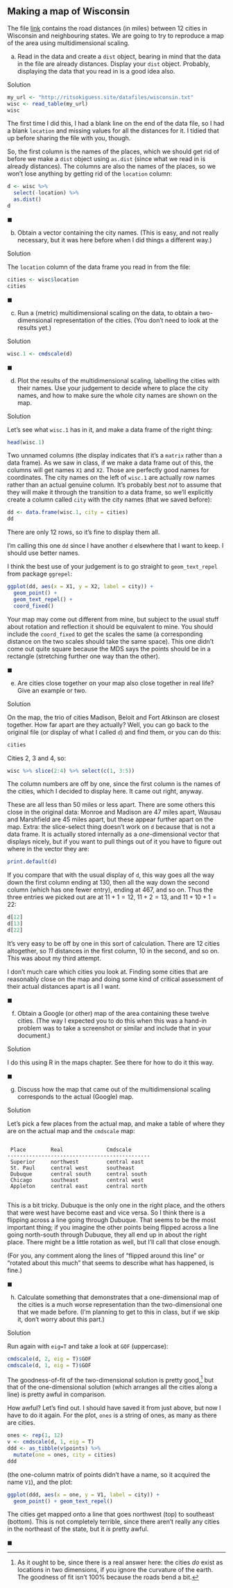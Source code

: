 ##  Making a map of Wisconsin


 The file
[link](http://ritsokiguess.site/datafiles/wisconsin.txt) contains
the road distances (in miles) between 12 cities in Wisconsin and
neighbouring states. We are going to try to reproduce a map of the
area using multidimensional scaling.


(a) Read in the data and create a `dist` object,
bearing in mind that the data in the file are already
distances. Display your `dist` object. Probably, displaying
the data that you read in is a good idea also.
 
Solution


```r
my_url <- "http://ritsokiguess.site/datafiles/wisconsin.txt"
wisc <- read_table(my_url)
wisc
```

       

The first time I did this, I had a blank line on the end of the data
file, so I had a blank `location` and missing values for all
the distances for it. I tidied that up before sharing the file with
you, though.

So, the first column is the names of the places, which we should get
rid of before we make a `dist` object using `as.dist`
(since what we read in is already distances). The columns are also the
names  of the places, so we won't lose anything by getting rid of the
`location` column:

```r
d <- wisc %>%
  select(-location) %>%
  as.dist()
d
```

 
 
$\blacksquare$

(b) Obtain a vector containing the city names. (This is easy,
and not really necessary, but it was here before when I did things
a different way.)
 
Solution


The `location` column of the data frame you read in
from the file:
```r
cities <- wisc$location
cities
```

       
 
$\blacksquare$

(c) Run a (metric) multidimensional scaling on the data, to
obtain a two-dimensional representation of the cities. (You
don't need to look at the results yet.)
 
Solution


```r
wisc.1 <- cmdscale(d)
```

       
 
$\blacksquare$

(d) Plot the results of the multidimensional scaling,
labelling the cities with their names. Use your judgement to
decide where to place the city names, and how to  make sure the
whole city names are shown on the map.
 
Solution


Let's see what `wisc.1` has in it, and make a data
frame of the right thing:
```r
head(wisc.1)
```

         
Two unnamed columns (the display indicates that it's a `matrix`
rather than a data frame). As we saw in class, if we make a data frame
out of this, the columns will get names `X1` and
`X2`. Those are perfectly good names for coordinates. The city
names on the left of `wisc.1` are actually row names rather
than an actual genuine column. It's probably best *not* to assume
that they will make it through the transition to a data frame, so
we'll explicitly create a column called `city` with the city
names (that we saved before):

```r
dd <- data.frame(wisc.1, city = cities)
dd
```

 

There are only 12 rows, so it's fine to display them all.

I'm calling this one `dd` since I have another `d`
elsewhere that I want to keep. I should use better names.

I think the best use of your judgement is to go straight to
`geom_text_repel` from package `ggrepel`:

```r
ggplot(dd, aes(x = X1, y = X2, label = city)) +
  geom_point() +
  geom_text_repel() +
  coord_fixed()
```

 

Your map may come out different from mine, but subject to the usual
stuff about rotation and reflection it should be equivalent to
mine. You should include the `coord_fixed` to get the scales
the same (a corresponding distance on the two scales should take the
same space). This one didn't come out quite square because the MDS
says the points should be in a rectangle (stretching further one way
than the other). 
 
$\blacksquare$

(e) Are cities close together on your map also close together
in real life? Give an example or two.
 
Solution


On the map, the trio of cities Madison, Beloit and Fort Atkinson
are closest together. How far apart are they actually? Well, you
can go back to the original file (or display of what I called
`d`) and find them, or you can do this:
```r
cities
```

     

Cities 2, 3 and 4, so:

```r
wisc %>% slice(2:4) %>% select(c(1, 3:5))
```

 

The column numbers are off by one, since the first column is the names
of the cities, which I decided to display here. It came out right, anyway.

These are all less than 50 miles or less apart. There are some others
this close in the original data: Monroe and Madison are 47 miles
apart, Wausau and Marshfield are 45 miles apart, but these appear
further apart on the map.
Extra: the slice-select thing doesn't work on `d` because that is not
a data frame. It is actually stored internally as a
*one*-dimensional vector that displays nicely, but if you want to
pull things out of it you have to figure out where in the vector they are:

```r
print.default(d)
```

 

If you compare that with the usual display of `d`, this way
goes all the way down the first column ending at 130, then all the way
down the second column (which has one fewer entry), ending at 467, and
so on. Thus the three entries we picked out are at $11+1=12$,
$11+2=13$, and $11+10+1=22$:

```r
d[12]
d[13]
d[22]
```

 

It's very easy to be off by one in this sort of calculation. There are
12 cities altogether, so *11* distances in the first column, 10
in the second, and so on. This was about my third attempt.

I don't much care which cities you look at. Finding some cities that
are reasonably close on the map and doing some kind of critical
 assessment of their actual distances apart is all I want. 
 

$\blacksquare$

(f) Obtain a Google (or other) map of the area containing these
twelve cities. (The way I expected you to do this when this was a
hand-in problem was to take a screenshot or similar and include that
in your document.)

 
Solution


I do this using R in the maps chapter. See there for how to do it this way.
 

$\blacksquare$

(g) Discuss how the map that came out of the multidimensional
scaling corresponds to the actual (Google) map.

 
Solution


Let's pick a few places from the actual map, and make a table of
where they are on the actual map and the `cmdscale` map:

```

 Place        Real              Cmdscale       
----------------------------------------------
 Superior     northwest         central east   
 St. Paul     central west      southeast      
 Dubuque      central south     central south  
 Chicago      southeast         central west   
 Appleton     central east      central north  


```


This is a bit tricky. Dubuque is the only one in the right place, and
the others that were west have become east and vice versa. So I think
there is a flipping across a line going through Dubuque. That seems to
be the most important thing; if you imagine the other points being
flipped across a line going north-south through Dubuque, they all end
up in about the right place. There might be a little rotation as well,
but I'll call that close enough.

(For you, any comment along the lines of "flipped around this line"
or "rotated about this much" that seems to describe what has happened, is
fine.)
 

$\blacksquare$

(h) Calculate something that demonstrates that a one-dimensional
map of the cities is a much worse representation than the
two-dimensional one that we made before. (I'm planning to get to this
in class, but if we skip it, don't worry about this part.)

 
Solution


Run again with `eig=T` and take a look at `GOF` (uppercase):
```r
cmdscale(d, 2, eig = T)$GOF
cmdscale(d, 1, eig = T)$GOF
```

   

The goodness-of-fit of the two-dimensional solution is pretty
good,^[As it ought to be, since there is a real answer  here: the cities *do* exist as locations in two dimensions, if you ignore the curvature of the earth. The goodness of fit isn't  100% because the roads bend a bit.]
but that of the one-dimensional solution (which arranges all the
cities along a line) is pretty awful in comparison.

How awful? Let's find out. I should have saved it from just above, but
now I have to do it again. For the plot, `ones` is a string of
ones, as many as there are cities.

```r
ones <- rep(1, 12)
v <- cmdscale(d, 1, eig = T)
ddd <- as_tibble(v$points) %>%
  mutate(one = ones, city = cities)
ddd
```

 

(the one-column matrix of points didn't have a name, so it acquired
the name `V1`), and the plot:

```r
ggplot(ddd, aes(x = one, y = V1, label = city)) +
  geom_point() + geom_text_repel()
```

 

The cities get mapped onto a line that goes northwest (top) to
southeast (bottom). This is not completely terrible, since there
aren't really any cities in the northeast of the state, but it *is*
pretty awful.
 
$\blacksquare$



